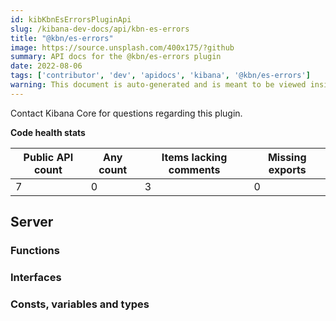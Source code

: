 ```yaml
---
id: kibKbnEsErrorsPluginApi
slug: /kibana-dev-docs/api/kbn-es-errors
title: "@kbn/es-errors"
image: https://source.unsplash.com/400x175/?github
summary: API docs for the @kbn/es-errors plugin
date: 2022-08-06
tags: ['contributor', 'dev', 'apidocs', 'kibana', '@kbn/es-errors']
warning: This document is auto-generated and is meant to be viewed inside our experimental, new docs system. Reach out in #docs-engineering for more info.
---
```




Contact Kibana Core for questions regarding this plugin.

**Code health stats**

| Public API count  | Any count | Items lacking comments | Missing exports |
|-------------------|-----------|------------------------|-----------------|
| 7 | 0 | 3 | 0 |

## Server

### Functions
<DocDefinitionList data={kbnEsErrorsObj.server.functions}/>

### Interfaces
<DocDefinitionList data={kbnEsErrorsObj.server.interfaces}/>

### Consts, variables and types
<DocDefinitionList data={kbnEsErrorsObj.server.misc}/>

